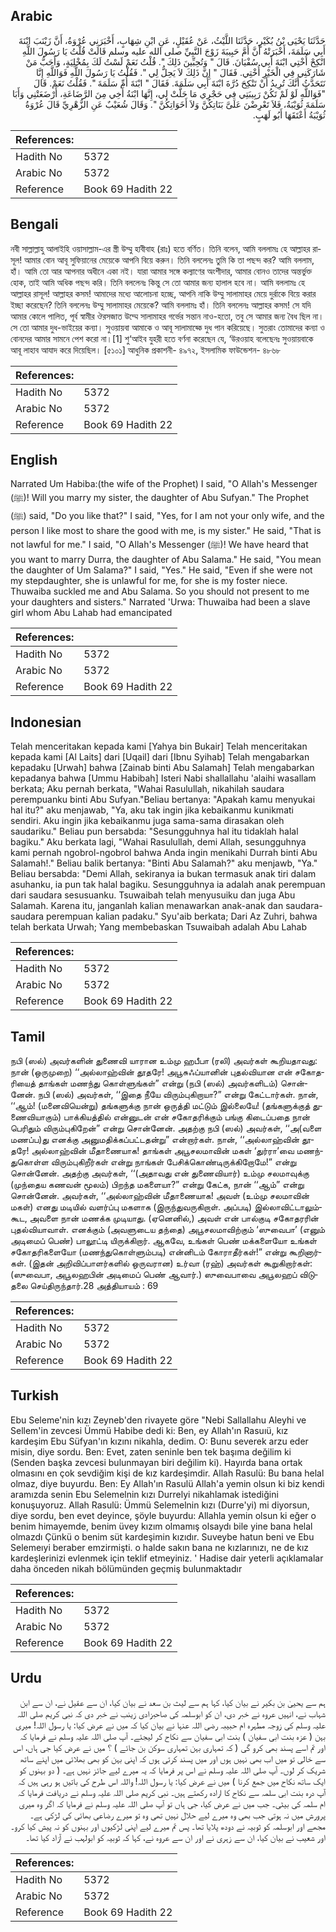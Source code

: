 ## Arabic


<div dir="rtl" lang="ar" style={{fontSize:'larger',backgroundColor:'#f8f9fa',padding:20}}>
حَدَّثَنَا يَحْيَى بْنُ بُكَيْرٍ، حَدَّثَنَا اللَّيْثُ، عَنْ عُقَيْلٍ، عَنِ ابْنِ شِهَابٍ، أَخْبَرَنِي عُرْوَةُ، أَنَّ زَيْنَبَ ابْنَةَ أَبِي سَلَمَةَ، أَخْبَرَتْهُ أَنَّ أُمَّ حَبِيبَةَ زَوْجَ النَّبِيِّ صلى الله عليه وسلم قَالَتْ قُلْتُ يَا رَسُولَ اللَّهِ انْكِحْ أُخْتِي ابْنَةَ أَبِي سُفْيَانَ‏.‏ قَالَ ‏"‏ وَتُحِبِّينَ ذَلِكَ ‏"‏‏.‏ قُلْتُ نَعَمْ لَسْتُ لَكَ بِمُخْلِيَةٍ، وَأَحَبُّ مَنْ شَارَكَنِي فِي الْخَيْرِ أُخْتِي‏.‏ فَقَالَ ‏"‏ إِنَّ ذَلِكَ لاَ يَحِلُّ لِي ‏"‏‏.‏ فَقُلْتُ يَا رَسُولَ اللَّهِ فَوَاللَّهِ إِنَّا نَتَحَدَّثُ أَنَّكَ تُرِيدُ أَنْ تَنْكِحَ دُرَّةَ ابْنَةَ أَبِي سَلَمَةَ‏.‏ فَقَالَ ‏"‏ ابْنَةَ أُمِّ سَلَمَةَ ‏"‏‏.‏ فَقُلْتُ نَعَمْ‏.‏ قَالَ ‏"‏فَوَاللَّهِ لَوْ لَمْ تَكُنْ رَبِيبَتِي فِي حَجْرِي مَا حَلَّتْ لِي، إِنَّهَا ابْنَةُ أَخِي مِنَ الرَّضَاعَةِ، أَرْضَعَتْنِي وَأَبَا سَلَمَةَ ثُوَيْبَةُ، فَلاَ تَعْرِضْنَ عَلَىَّ بَنَاتِكُنَّ وَلاَ أَخَوَاتِكُنَّ ‏"‏‏.‏ وَقَالَ شُعَيْبٌ عَنِ الزُّهْرِيِّ قَالَ عُرْوَةُ ثُوَيْبَةُ أَعْتَقَهَا أَبُو لَهَبٍ‏.‏
</div>
<div style={{backgroundColor:'#f8f9fa',padding:20, marginBottom: 10}}><table> <thead> <tr> <th>References:</th> <th></th> </tr> </thead> <tbody><tr><td>Hadith No</td><td>5372</td></tr><tr><td>Arabic No</td><td>5372</td></tr><tr><td>Reference</td><td>Book 69 Hadith 22</td></tr></tbody></table></div>

## Bengali


<div dir="ltr" lang="bn" style={{fontSize:'larger',backgroundColor:'#f8f9fa',padding:20}}>
নবী সাল্লাল্লাহু আলাইহি ওয়াসাল্লাম-এর স্ত্রী উম্মু হাবীবাহ (রাঃ) হতে বর্ণিত। তিনি বলেন, আমি বললামঃ হে আল্লাহর রাসূল! আমার বোন আবূ সুফিয়ানের মেয়েকে আপনি বিয়ে করুন। তিনি বললেনঃ তুমি কি তা পছন্দ কর? আমি বললাম, হাঁ। আমি তো আর আপনার অধীনে একা নই। যারা আমার সঙ্গে কল্যাণের অংশীদার, আমার বোনও তাদের অন্তর্ভুক্ত হোক, তাই আমি অধিক পছন্দ করি। তিনি বললেনঃ কিন্তু সে তো আমার জন্য হালাল হবে না। আমি বললামঃ হে আল্লাহর রাসূল! আল্লাহর কসম! আমাদের মধ্যে আলোচনা হচ্ছে, আপনি নাকি উম্মু সালামাহর মেয়ে দুর্রাকে বিয়ে করার ইচ্ছা করেছেন? তিনি বললেনঃ উম্মু সালামাহর মেয়েকে? আমি বললামঃ হাঁ। তিনি বললেনঃ আল্লাহর কসম! সে যদি আমার কোলে পালিত, পূর্ব স্বামীর ঔরসজাত উম্মে সালামাহর গর্ভের সন্তান নাও-হতো, তবু সে আমার জন্য বৈধ ছিল না। সে তো আমার দুধ-ভাইয়ের কন্যা। সুওয়ায়বা আমাকে ও আবূ সালামাহ্কে দুধ পান করিয়েছে। সুতরাং তোমাদের কন্যা ও বোনদের আমার সামনে পেশ করো না।[1] শু‘আইব যুহরী হতে বর্ণনা করেছেন যে, ‘উরওয়াহ বলেছেনঃ সুওয়ায়বাকে আবূ লাহাব আযাদ করে দিয়েছিল। [৫১০১] আধুনিক প্রকাশনী- ৪৯৭২, ইসলামিক ফাউন্ডেশন- ৪৮৬৮
</div>
<div style={{backgroundColor:'#f8f9fa',padding:20, marginBottom: 10}}><table> <thead> <tr> <th>References:</th> <th></th> </tr> </thead> <tbody><tr><td>Hadith No</td><td>5372</td></tr><tr><td>Arabic No</td><td>5372</td></tr><tr><td>Reference</td><td>Book 69 Hadith 22</td></tr></tbody></table></div>

## English


<div dir="ltr" lang="en" style={{fontSize:'larger',backgroundColor:'#f8f9fa',padding:20}}>
Narrated Um Habiba:(the wife of the Prophet) I said, "O Allah's Messenger (ﷺ)! Will you marry my sister, the daughter of Abu Sufyan." The Prophet (ﷺ) said, "Do you like that?" I said, "Yes, for I am not your only wife, and the person I like most to share the good with me, is my sister." He said, "That is not lawful for me." I said, "O Allah's Messenger (ﷺ)! We have heard that you want to marry Durra, the daughter of Abu Salama." He said, "You mean the daughter of Um Salama?" I said, "Yes." He said, "Even if she were not my stepdaughter, she is unlawful for me, for she is my foster niece. Thuwaiba suckled me and Abu Salama. So you should not present to me your daughters and sisters." Narrated 'Urwa: Thuwaiba had been a slave girl whom Abu Lahab had emancipated
</div>
<div style={{backgroundColor:'#f8f9fa',padding:20, marginBottom: 10}}><table> <thead> <tr> <th>References:</th> <th></th> </tr> </thead> <tbody><tr><td>Hadith No</td><td>5372</td></tr><tr><td>Arabic No</td><td>5372</td></tr><tr><td>Reference</td><td>Book 69 Hadith 22</td></tr></tbody></table></div>

## Indonesian


<div dir="ltr" lang="id" style={{fontSize:'larger',backgroundColor:'#f8f9fa',padding:20}}>
Telah menceritakan kepada kami [Yahya bin Bukair] Telah menceritakan kepada kami [Al Laits] dari [Uqail] dari [Ibnu Syihab] Telah mengabarkan kepadaku [Urwah] bahwa [Zainab binti Abu Salamah] Telah mengabarkan kepadanya bahwa [Ummu Habibah] Isteri Nabi shallallahu 'alaihi wasallam berkata; Aku pernah berkata, "Wahai Rasulullah, nikahilah saudara perempuanku binti Abu Sufyan."Beliau bertanya: "Apakah kamu menyukai hal itu?" aku menjawab, "Ya, aku tak ingin jika kebaikanmu kunikmati sendiri. Aku ingin jika kebaikanmu juga sama-sama dirasakan oleh saudariku." Beliau pun bersabda: "Sesungguhnya hal itu tidaklah halal bagiku." Aku berkata lagi, "Wahai Rasulullah, demi Allah, sesungguhnya kami pernah ngobrol-ngobrol bahwa Anda ingin menikahi Durrah binti Abu Salamah!." Beliau balik bertanya: "Binti Abu Salamah?" aku menjawb, "Ya." Beliau bersabda: "Demi Allah, sekiranya ia bukan termasuk anak tiri dalam asuhanku, ia pun tak halal bagiku. Sesungguhnya ia adalah anak perempuan dari saudara sesusuanku. Tsuwaibah telah menyusuiku dan juga Abu Salamah. Karena itu, janganlah kalian menawarkan anak-anak dan saudara-saudara perempuan kalian padaku." Syu'aib berkata; Dari Az Zuhri, bahwa telah berkata Urwah; Yang membebaskan Tsuwaibah adalah Abu Lahab
</div>
<div style={{backgroundColor:'#f8f9fa',padding:20, marginBottom: 10}}><table> <thead> <tr> <th>References:</th> <th></th> </tr> </thead> <tbody><tr><td>Hadith No</td><td>5372</td></tr><tr><td>Arabic No</td><td>5372</td></tr><tr><td>Reference</td><td>Book 69 Hadith 22</td></tr></tbody></table></div>

## Tamil


<div dir="ltr" lang="ta" style={{fontSize:'larger',backgroundColor:'#f8f9fa',padding:20}}>
நபி (ஸல்) அவர்களின் துணைவி யாரான உம்மு ஹபீபா (ரலி) அவர்கள் கூறியதாவது: நான் (ஒருமுறை) ‘‘அல்லாஹ்வின் தூதரே! அபூசுஃப்யானின் புதல்வியான என் சகோதரியைத் தாங்கள் மணந்து கொள்ளுங்கள்” என்று (நபி (ஸல்) அவர்களிடம்) சொன்னேன். நபி (ஸல்) அவர்கள், ‘‘இதை நீயே விரும்புகிறாயா?” என்று கேட்டார்கள். நான், ‘‘ஆம்! (மனைவியென்று) தங்களுக்கு நான் ஒருத்தி மட்டும் இல்லையே! (தங்களுக்குத் துணைவியாகும்) பாக்கியத்தில் என்னுடன் என் சகோதரிக்கும் பங்கு கிடைப்பதை நான் பெரிதும் விரும்புகிறேன்” என்று சொன்னேன். அதற்கு நபி (ஸல்) அவர்கள், ‘‘அ(வளை மணப்ப)து எனக்கு அனுமதிக்கப்பட்டதன்று” என்றார்கள். நான், ‘‘அல்லாஹ்வின் தூதரே! அல்லாஹ்வின் மீதாணையாக! தாங்கள் அபூசலமாவின் மகள் ‘துர்ரா’வை மணந்துகொள்ள விரும்புகிறீர்கள் என்று நாங்கள் பேசிக்கொண்டிருக்கிறோமே!” என்று சொன்னேன். அதற்கு அவர்கள், ‘‘(அதாவது என் துணைவியார்) உம்மு சலமாவுக்கு (முந்தைய கணவன் மூலம்) பிறந்த மகளையா?” என்று கேட்க, நான் ‘‘ஆம்” என்று சொன்னேன். அவர்கள், ‘‘அல்லாஹ்வின் மீதாணையாக! அவள் (உம்மு சலமாவின் மகள்) எனது மடியில் வளர்ப்பு மகளாக (இருந்துவருகிறாள். அப்படி) இல்லாவிட்டாலும்கூட, அவளை நான் மணக்க முடியாது. (ஏனெனில்,) அவள் என் பால்குடி சகோதரரின் புதல்வியாவாள். எனக்கும் (அவளுடைய தந்தை) அபூசலமாவிற்கும் ‘ஸுவைபா’ (எனும் அடிமைப் பெண்) பாலூட்டி யிருக்கிறார். ஆகவே, உங்கள் பெண் மக்களையோ உங்கள் சகோதரிகளையோ (மணந்துகொள்ளும்படி) என்னிடம் கோராதீர்கள்!” என்று கூறினார்கள். (இதன் அறிவிப்பாளர்களில் ஒருவரான) உர்வா (ரஹ்) அவர்கள் கூறுகிறார்கள்: (ஸுவைபா, அபூலஹபின் அடிமைப் பெண் ஆவார்.) ஸுவைபாவை அபூலஹப் விடுதலை செய்திருந்தார்.28 அத்தியாயம் : 69
</div>
<div style={{backgroundColor:'#f8f9fa',padding:20, marginBottom: 10}}><table> <thead> <tr> <th>References:</th> <th></th> </tr> </thead> <tbody><tr><td>Hadith No</td><td>5372</td></tr><tr><td>Arabic No</td><td>5372</td></tr><tr><td>Reference</td><td>Book 69 Hadith 22</td></tr></tbody></table></div>

## Turkish


<div dir="ltr" lang="tr" style={{fontSize:'larger',backgroundColor:'#f8f9fa',padding:20}}>
Ebu Seleme'nin kızı Zeyneb'den rivayete göre "Nebi Sallallahu Aleyhi ve Sellem'in zevcesi Ümmü Habibe dedi ki: Ben, ey Allah'ın Rasuıü, kız kardeşim Ebu Süfyan'ın kızını nikahla, dedim. O: Bunu severek arzu eder misin, diye sordu. Ben: Evet, zaten seninle ben tek başıma değilim ki (Senden başka zevcesi bulunmayan biri değilim ki). Hayırda bana ortak olmasını en çok sevdiğim kişi de kız kardeşimdir. Allah Rasulü: Bu bana helal olmaz, diye buyurdu. Ben: Ey Allah'ın Rasulü Allah'a yemin olsun ki biz kendi aramızda senin Ebu Selemelnin kızı Durrelyi nikahlamak istediğini konuşuyoruz. Allah Rasulü: Ümmü Selemelnin kızı (Durre'yi) mi diyorsun, diye sordu, ben evet deyince, şöyle buyurdu: Allahla yemin olsun ki eğer o benim himayemde, benim üvey kızım olmamış olsaydı bile yine bana helal olmazdı Çünkü o benim süt kardeşimin kızıdır. Suveybe hatun beni ve Ebu Selemeıyi beraber emzirmişti. o halde sakın bana ne kızlarınızı, ne de kız kardeşlerinizi evlenmek için teklif etmeyiniz. ' Hadise dair yeterli açıklamalar daha önceden nikah bölümünden geçmiş bulunmaktadır
</div>
<div style={{backgroundColor:'#f8f9fa',padding:20, marginBottom: 10}}><table> <thead> <tr> <th>References:</th> <th></th> </tr> </thead> <tbody><tr><td>Hadith No</td><td>5372</td></tr><tr><td>Arabic No</td><td>5372</td></tr><tr><td>Reference</td><td>Book 69 Hadith 22</td></tr></tbody></table></div>

## Urdu


<div dir="rtl" lang="ur" style={{fontSize:'larger',backgroundColor:'#f8f9fa',padding:20}}>
ہم سے یحییٰ بن بکیر نے بیان کیا، کہا ہم سے لیث بن سعد نے بیان کیا، ان سے عقیل نے، ان سے ابن شہاب نے، انہیں عروہ نے خبر دی، ان کو ابوسلمہ کی صاحبزادی زینب نے خبر دی کہ نبی کریم صلی اللہ علیہ وسلم کی زوجہ مطہرہ ام حبیبہ رضی اللہ عنہا نے بیان کیا کہ میں نے عرض کیا: یا رسول اللہ! میری بہن ( عزہ بنت ابی سفیان ) بنت ابی سفیان سے نکاح کر لیجئے۔ آپ صلی اللہ علیہ وسلم نے فرمایا کہ اور تم اسے پسند بھی کرو گی ( کہ تمہاری بہن تمہاری سوکن بن جائے ) ؟ میں نے عرض کیا جی ہاں، اس سے خالی تو میں اب بھی نہیں ہوں اور میں پسند کرتی ہوں کہ اپنی بہن کو بھی بھلائی میں اپنے ساتھ شریک کر لوں۔ آپ صلی اللہ علیہ وسلم نے اس پر فرمایا کہ یہ میرے لیے جائز نہیں ہے۔ ( دو بہنوں کو ایک ساتھ نکاح میں جمع کرنا ) میں نے عرض کیا: یا رسول اللہ! واللہ اس طرح کی باتیں ہو رہی ہیں کہ آپ درہ بنت ابی سلمہ سے نکاح کا ارادہ رکھتے ہیں۔ نبی کریم صلی اللہ علیہ وسلم نے دریافت فرمایا کہ ام سلمہ کی بیٹی۔ جب میں نے عرض کیا، جی ہاں تو آپ صلی اللہ علیہ وسلم نے فرمایا کہ اگر وہ میری پرورش میں نہ ہوتی جب بھی وہ میرے لیے حلال نہیں تھی وہ تو میرے رضاعی بھائی کی لڑکی ہے۔ مجھے اور ابوسلمہ کو ثوبیہ نے دودھ پلایا تھا۔ پس تم میرے لیے اپنی لڑکیوں اور بہنوں کو نہ پیش کیا کرو۔ اور شعیب نے بیان کیا، ان سے زہری نے اور ان سے عروہ نے، کہا کہ ثوبیہ کو ابولہب نے آزاد کیا تھا۔
</div>
<div style={{backgroundColor:'#f8f9fa',padding:20, marginBottom: 10}}><table> <thead> <tr> <th>References:</th> <th></th> </tr> </thead> <tbody><tr><td>Hadith No</td><td>5372</td></tr><tr><td>Arabic No</td><td>5372</td></tr><tr><td>Reference</td><td>Book 69 Hadith 22</td></tr></tbody></table></div>